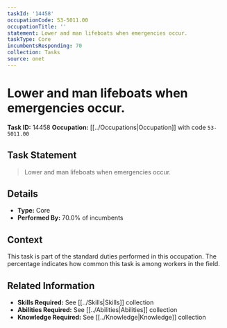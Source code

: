 ```yaml
---
taskId: '14458'
occupationCode: 53-5011.00
occupationTitle: ''
statement: Lower and man lifeboats when emergencies occur.
taskType: Core
incumbentsResponding: 70
collection: Tasks
source: onet
---
```

# Lower and man lifeboats when emergencies occur.

**Task ID:** 14458
**Occupation:** [[../Occupations|Occupation]] with code `53-5011.00`

## Task Statement

> Lower and man lifeboats when emergencies occur.

## Details

- **Type:** Core
- **Performed By:** 70.0% of incumbents

## Context

This task is part of the standard duties performed in this occupation. The percentage indicates how common this task is among workers in the field.

## Related Information

- **Skills Required:** See [[../Skills|Skills]] collection
- **Abilities Required:** See [[../Abilities|Abilities]] collection
- **Knowledge Required:** See [[../Knowledge|Knowledge]] collection
